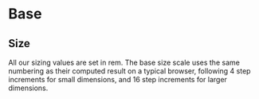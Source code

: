 
# Base

## Size

All our sizing values are set in rem. The base size scale uses the same numbering as their computed result on a typical browser, following 4 step increments for small dimensions, and 16 step increments for larger dimensions.

<NewTable filePath="tokens/base/size/size.json" />
